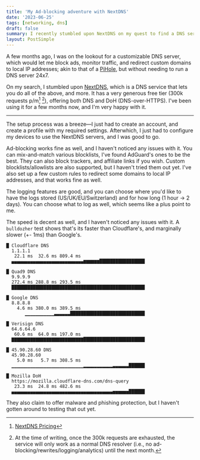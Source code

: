 ```yaml
---
title: 'My Ad-blocking adventure with NextDNS'
date: '2023-06-25'
tags: [networking, dns]
draft: false
summary: I recently stumbled upon NextDNS on my quest to find a DNS service which provided ad-blocking and custom rewrites without the hassle of self-hosting.
layout: PostSimple
---
```


A few months ago, I was on the lookout for a customizable DNS server, which would let me block ads, monitor traffic, and redirect custom domains to local IP addresses; akin to that of a [PiHole](https://pi-hole.net/), but without needing to run a DNS server 24x7.

On my search, I stumbled upon [NextDNS](https://nextdns.io/), which is a DNS service that lets you do all of the above, and more. It has a very generous free tier (300k requests p/m[^1] [^2]), offering both DNS and DoH (DNS-over-HTTPS). I've been using it for a few months now, and I'm very happy with it.

---

The setup process was a breeze—I just had to create an account, and create a profile with my required settings. Afterwhich, I just had to configure my devices to use the NextDNS servers, and I was good to go.

Ad-blocking works fine as well, and I haven't noticed any issues with it. You can mix-and-match various blocklists, I've found AdGuard's ones to be the best. They can also block trackers, and affiliate links if you wish. Custom blocklists/allowlists are also supported, but I haven't tried them out yet. I've also set up a few custom rules to redirect some domains to local IP addresses, and that works fine as well.

The logging features are good, and you can choose where you'd like to have the logs stored (US/UK/EU/Switzerland) and for how long (1 hour -> 2 days). You can choose what to log as well, which seems like a plus point to me.

The speed is decent as well, and I haven't noticed any issues with it. A `bulldozher` test shows that's its faster than Cloudflare's, and marginally slower (+- 1ms) than Google's.

```
█ Cloudflare DNS
  1.1.1.1
   22.1 ms  32.6 ms 809.4 ms
  ▄▄▄▄▄▄▄▄▄▄▄▄▄▄▄▄▄▄▄▄▄▄▄▄▄▄▄▆▆▆▆▆▆█████████████████

█ Quad9 DNS
  9.9.9.9
  272.4 ms 288.8 ms 293.5 ms
  ██████████████████████████████████████████████████

█ Google DNS
  8.8.8.8
    4.6 ms 380.0 ms 389.5 ms
       ▁▁▁▁▁▁▁▁▁▁▁▃▃▃▃▃▃████████████████████████████

█ Verisign DNS
  64.6.64.6
   60.6 ms  64.0 ms 197.0 ms
  ▇▇▇▇▇▇▇▇▇▇▇▇▇▇▇▇▇▇▇▇▇▇▇▇▇▇▇███████████████████████

█ 45.90.28.60 DNS
  45.90.28.60
    5.0 ms   5.7 ms 308.5 ms
  ▁▁▁▁▁▁▁▁▁▁▁▁▁▁▁▁▁▁▁▁▁▁▁▁▁▁▁▂▂▂▂▂▂▂▂▂▂▂▃▃▃▃▃▃██████

█ Mozilla DoH
  https://mozilla.cloudflare-dns.com/dns-query
   23.3 ms  24.8 ms 482.6 ms
  ▄▄▄▄▄▄▄▄▄▄▄▄▄▄▄▄▄▄▄▄▄▄▄▄▄▄▄▄▄▄▄▄▄▄▄▄▄▄▅▅▅▅▅▅██████
```

They also claim to offer malware and phishing protection, but I haven't gotten around to testing that out yet.
[^1]: [NextDNS Pricing](https://nextdns.io/pricing)
[^2]: At the time of writing, once the 300k requests are exhausted, the service will only work as a normal DNS resolver (i.e., no ad-blocking/rewrites/logging/analytics) until the next month.

